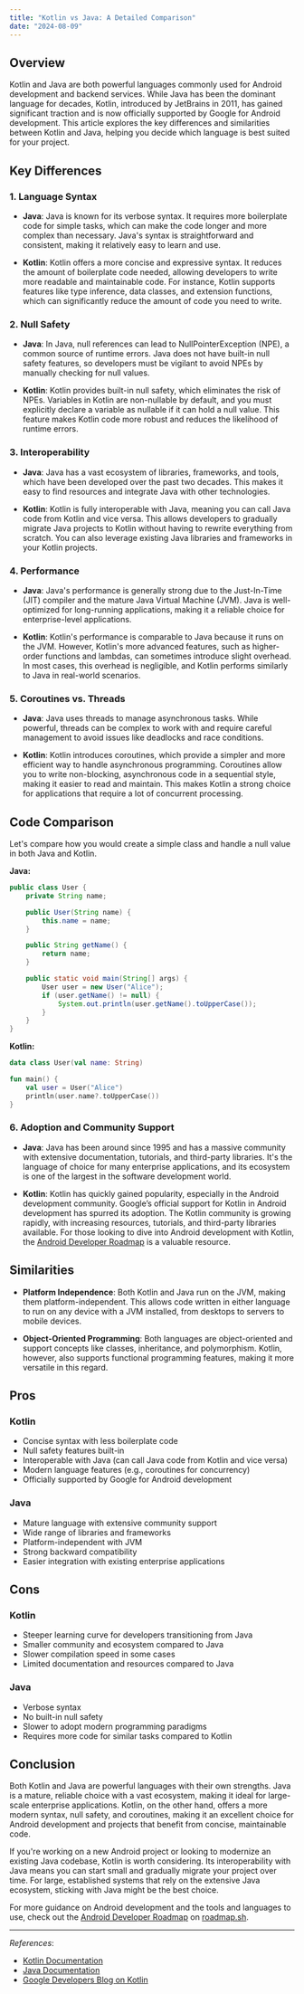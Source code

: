 ```yaml
---
title: "Kotlin vs Java: A Detailed Comparison"
date: "2024-08-09"
---
```


## Overview

Kotlin and Java are both powerful languages commonly used for Android development and backend services. While Java has been the dominant language for decades, Kotlin, introduced by JetBrains in 2011, has gained significant traction and is now officially supported by Google for Android development. This article explores the key differences and similarities between Kotlin and Java, helping you decide which language is best suited for your project.

## Key Differences

### 1. **Language Syntax**

- **Java**: Java is known for its verbose syntax. It requires more boilerplate code for simple tasks, which can make the code longer and more complex than necessary. Java's syntax is straightforward and consistent, making it relatively easy to learn and use.

- **Kotlin**: Kotlin offers a more concise and expressive syntax. It reduces the amount of boilerplate code needed, allowing developers to write more readable and maintainable code. For instance, Kotlin supports features like type inference, data classes, and extension functions, which can significantly reduce the amount of code you need to write.

### 2. **Null Safety**

- **Java**: In Java, null references can lead to NullPointerException (NPE), a common source of runtime errors. Java does not have built-in null safety features, so developers must be vigilant to avoid NPEs by manually checking for null values.

- **Kotlin**: Kotlin provides built-in null safety, which eliminates the risk of NPEs. Variables in Kotlin are non-nullable by default, and you must explicitly declare a variable as nullable if it can hold a null value. This feature makes Kotlin code more robust and reduces the likelihood of runtime errors.

### 3. **Interoperability**

- **Java**: Java has a vast ecosystem of libraries, frameworks, and tools, which have been developed over the past two decades. This makes it easy to find resources and integrate Java with other technologies.

- **Kotlin**: Kotlin is fully interoperable with Java, meaning you can call Java code from Kotlin and vice versa. This allows developers to gradually migrate Java projects to Kotlin without having to rewrite everything from scratch. You can also leverage existing Java libraries and frameworks in your Kotlin projects.

### 4. **Performance**

- **Java**: Java's performance is generally strong due to the Just-In-Time (JIT) compiler and the mature Java Virtual Machine (JVM). Java is well-optimized for long-running applications, making it a reliable choice for enterprise-level applications.

- **Kotlin**: Kotlin's performance is comparable to Java because it runs on the JVM. However, Kotlin's more advanced features, such as higher-order functions and lambdas, can sometimes introduce slight overhead. In most cases, this overhead is negligible, and Kotlin performs similarly to Java in real-world scenarios.

### 5. **Coroutines vs. Threads**

- **Java**: Java uses threads to manage asynchronous tasks. While powerful, threads can be complex to work with and require careful management to avoid issues like deadlocks and race conditions.

- **Kotlin**: Kotlin introduces coroutines, which provide a simpler and more efficient way to handle asynchronous programming. Coroutines allow you to write non-blocking, asynchronous code in a sequential style, making it easier to read and maintain. This makes Kotlin a strong choice for applications that require a lot of concurrent processing.

## Code Comparison

Let's compare how you would create a simple class and handle a null value in both Java and Kotlin.

**Java:**

```java
public class User {
    private String name;

    public User(String name) {
        this.name = name;
    }

    public String getName() {
        return name;
    }

    public static void main(String[] args) {
        User user = new User("Alice");
        if (user.getName() != null) {
            System.out.println(user.getName().toUpperCase());
        }
    }
}
```

**Kotlin:**

```kotlin
data class User(val name: String)

fun main() {
    val user = User("Alice")
    println(user.name?.toUpperCase())
}
```

### 6. **Adoption and Community Support**

- **Java**: Java has been around since 1995 and has a massive community with extensive documentation, tutorials, and third-party libraries. It's the language of choice for many enterprise applications, and its ecosystem is one of the largest in the software development world.

- **Kotlin**: Kotlin has quickly gained popularity, especially in the Android development community. Google’s official support for Kotlin in Android development has spurred its adoption. The Kotlin community is growing rapidly, with increasing resources, tutorials, and third-party libraries available. For those looking to dive into Android development with Kotlin, the [Android Developer Roadmap](https://roadmap.sh/android) is a valuable resource.

## Similarities

- **Platform Independence**: Both Kotlin and Java run on the JVM, making them platform-independent. This allows code written in either language to run on any device with a JVM installed, from desktops to servers to mobile devices.

- **Object-Oriented Programming**: Both languages are object-oriented and support concepts like classes, inheritance, and polymorphism. Kotlin, however, also supports functional programming features, making it more versatile in this regard.


## Pros
### Kotlin
- Concise syntax with less boilerplate code
- Null safety features built-in
- Interoperable with Java (can call Java code from Kotlin and vice versa)
- Modern language features (e.g., coroutines for concurrency)
- Officially supported by Google for Android development

### Java
- Mature language with extensive community support
- Wide range of libraries and frameworks
- Platform-independent with JVM
- Strong backward compatibility
- Easier integration with existing enterprise applications

## Cons
### Kotlin
- Steeper learning curve for developers transitioning from Java
- Smaller community and ecosystem compared to Java
- Slower compilation speed in some cases
- Limited documentation and resources compared to Java

### Java
- Verbose syntax
- No built-in null safety
- Slower to adopt modern programming paradigms
- Requires more code for similar tasks compared to Kotlin


## Conclusion

Both Kotlin and Java are powerful languages with their own strengths. Java is a mature, reliable choice with a vast ecosystem, making it ideal for large-scale enterprise applications. Kotlin, on the other hand, offers a more modern syntax, null safety, and coroutines, making it an excellent choice for Android development and projects that benefit from concise, maintainable code.

If you're working on a new Android project or looking to modernize an existing Java codebase, Kotlin is worth considering. Its interoperability with Java means you can start small and gradually migrate your project over time. For large, established systems that rely on the extensive Java ecosystem, sticking with Java might be the best choice.

For more guidance on Android development and the tools and languages to use, check out the [Android Developer Roadmap](https://roadmap.sh/android) on [roadmap.sh](https://roadmap.sh).

---

*References*:
- [Kotlin Documentation](https://kotlinlang.org/docs/home.html)
- [Java Documentation](https://docs.oracle.com/javase/8/docs/)
- [Google Developers Blog on Kotlin](https://android-developers.googleblog.com/2017/05/android-announces-support-for-kotlin.html)

<RelatedComparisons
    currentLanguages='Kotlin-JAVA'
/>